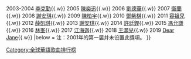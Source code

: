 {{NavboxV2
|name  = 全球華語歌曲排行榜香港地區傑出歌手
|title = [[全球華語歌曲排行榜|<span style="color: Khaki">全球華語歌曲排行榜</span>]]香港地區傑出歌手
|titlestyle = background: #E93C00; color:Khaki;
|list1 = {{nowrap begin}}
2002 [[容祖兒]]{{.w}}
2003-2004 [[李克勤]]{{.w}}
2005 [[陳奕迅]]{{.w}}
2006 [[劉德華]]{{.w}}
2007 [[衛蘭]]{{.w}}
2008 [[謝安琪]]{{.w}}
2009 [[陳柏宇]]{{.w}}
2010 [[鄧紫棋]]{{.w}}
2011 [[容祖兒]]{{.w}}
2012 [[薛凱琪]]{{.w}}
2013 [[謝安琪]]{{.w}}
2014 [[許廷鏗]]{{.w}}
2015 [[馮允謙]]{{.w}}
2016 [[林峯]]{{.w}}
2017 [[江海迦]]{{.w}}
2018 [[王灝兒]]{{.w}}
2019 [[Dear Jane]]{{.w}}
{{nowrap end}}
|below = 注：2001年的第一届并未设置此獎項。
}}<noinclude>
[[Category:全球華語歌曲排行榜]]
</noinclude>
